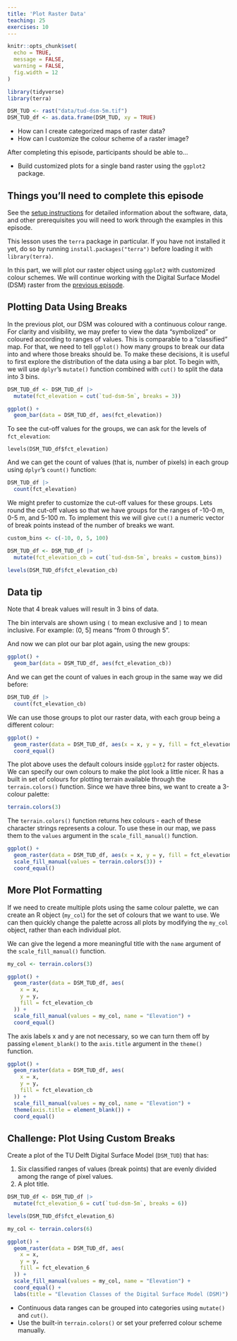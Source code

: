 ```yaml
---
title: 'Plot Raster Data'
teaching: 25
exercises: 10
---
```


```r
knitr::opts_chunk$set(
  echo = TRUE,
  message = FALSE,
  warning = FALSE,
  fig.width = 12
)

library(tidyverse)
library(terra)

DSM_TUD <- rast("data/tud-dsm-5m.tif")
DSM_TUD_df <- as.data.frame(DSM_TUD, xy = TRUE)
```

:::::::::::::::::::::::::::::::::::::: questions 

- How can I create categorized maps of raster data?
- How can I customize the colour scheme of a raster image?

::::::::::::::::::::::::::::::::::::::::::::::::

::::::::::::::::::::::::::::::::::::: objectives

After completing this episode, participants should be able to…

- Build customized plots for a single band raster using the `ggplot2` package.

::::::::::::::::::::::::::::::::::::::::::::::::

::: prereq

# Things you'll need to complete this episode

See the [setup instructions](../learners/setup.md) for detailed information about the software, data, and other prerequisites you will need to work through the examples in this episode.

This lesson uses the `terra` package in particular. If you have not installed it yet, do so by running `install.packages("terra")` before loading it with `library(terra)`.

:::

In this part, we will plot our raster object using `ggplot2` with customized colour schemes. We will continue working with the Digital Surface Model (DSM) raster from the [previous episode](../episodes/10-intro-to-raster-data.Rmd).

## Plotting Data Using Breaks

In the previous plot, our DSM was coloured with a continuous colour range. For clarity and visibility, we may prefer to view the data “symbolized” or coloured according to ranges of values. This is comparable to a “classified” map. For that, we need to tell `ggplot()` how many groups to break our data into and where those breaks should be. To make these decisions, it is useful to first explore the distribution of the data using a bar plot. To begin with, we will use `dplyr`’s `mutate()` function combined with `cut()` to split the data into 3 bins.

```r
DSM_TUD_df <- DSM_TUD_df |>
  mutate(fct_elevation = cut(`tud-dsm-5m`, breaks = 3))

ggplot() +
  geom_bar(data = DSM_TUD_df, aes(fct_elevation))
```

To see the cut-off values for the groups, we can ask for the levels of `fct_elevation`:
```rdsm-fct-levels
levels(DSM_TUD_df$fct_elevation)
```

And we can get the count of values (that is, number of pixels) in each group using `dplyr`’s `count()` function:
```r
DSM_TUD_df |>
  count(fct_elevation)
```

We might prefer to customize the cut-off values for these groups. Lets round the cut-off values so that we have groups for the ranges of -10-0 m, 0-5 m, and 5-100 m. To implement this we will give `cut()` a numeric vector of break points instead of the number of breaks we want.

```r
custom_bins <- c(-10, 0, 5, 100)

DSM_TUD_df <- DSM_TUD_df |>
  mutate(fct_elevation_cb = cut(`tud-dsm-5m`, breaks = custom_bins))

levels(DSM_TUD_df$fct_elevation_cb)
```

::: callout

# Data tip

Note that 4 break values will result in 3 bins of data.

The bin intervals are shown using `(` to mean exclusive and `]` to mean inclusive. For example: (0, 5] means “from 0 through 5”.

:::

And now we can plot our bar plot again, using the new groups:
```r
ggplot() +
  geom_bar(data = DSM_TUD_df, aes(fct_elevation_cb))
```

And we can get the count of values in each group in the same way we did before:
```r
DSM_TUD_df |>
  count(fct_elevation_cb)
```

We can use those groups to plot our raster data, with each group being a different colour:
```r
ggplot() +
  geom_raster(data = DSM_TUD_df, aes(x = x, y = y, fill = fct_elevation_cb)) +
  coord_equal()
```
The plot above uses the default colours inside `ggplot2` for raster objects. We can specify our own colours to make the plot look a little nicer. R has a built in set of colours for plotting terrain available through the `terrain.colors()` function. Since we have three bins, we want to create a 3-colour palette:

```r
terrain.colors(3)
```

The `terrain.colors()` function returns hex colours - each of these character strings represents a colour. To use these in our map, we pass them to the `values` argument in the `scale_fill_manual()` function.
```r
ggplot() +
  geom_raster(data = DSM_TUD_df, aes(x = x, y = y, fill = fct_elevation_cb)) +
  scale_fill_manual(values = terrain.colors(3)) +
  coord_equal()
```

## More Plot Formatting

If we need to create multiple plots using the same colour palette, we can create an R object (`my_col`) for the set of colours that we want to use. We can then quickly change the palette across all plots by modifying the `my_col` object, rather than each individual plot.

We can give the legend a more meaningful title with the `name` argument of the `scale_fill_manual()` function.
```r
my_col <- terrain.colors(3)

ggplot() +
  geom_raster(data = DSM_TUD_df, aes(
    x = x,
    y = y,
    fill = fct_elevation_cb
  )) +
  scale_fill_manual(values = my_col, name = "Elevation") +
  coord_equal()
```
The axis labels x and y are not necessary, so we can turn them off by passing `element_blank()` to the `axis.title` argument in the `theme()` function.
```r
ggplot() +
  geom_raster(data = DSM_TUD_df, aes(
    x = x,
    y = y,
    fill = fct_elevation_cb
  )) +
  scale_fill_manual(values = my_col, name = "Elevation") +
  theme(axis.title = element_blank()) +
  coord_equal()
```


::: challenge

# Challenge: Plot Using Custom Breaks

Create a plot of the TU Delft Digital Surface Model (`DSM_TUD`) that has:

1. Six classified ranges of values (break points) that are evenly divided among the range of pixel values.
3. A plot title.

::: solution

```r
DSM_TUD_df <- DSM_TUD_df |>
  mutate(fct_elevation_6 = cut(`tud-dsm-5m`, breaks = 6))

levels(DSM_TUD_df$fct_elevation_6)

my_col <- terrain.colors(6)

ggplot() +
  geom_raster(data = DSM_TUD_df, aes(
    x = x,
    y = y,
    fill = fct_elevation_6
  )) +
  scale_fill_manual(values = my_col, name = "Elevation") +
  coord_equal() +
  labs(title = "Elevation Classes of the Digital Surface Model (DSM)")
```

:::

:::

::::::::::::::::::::::::::::::::::::: keypoints 

- Continuous data ranges can be grouped into categories using `mutate()` and `cut()`.
- Use the built-in `terrain.colors()` or set your preferred colour scheme manually.

::::::::::::::::::::::::::::::::::::::::::::::::

